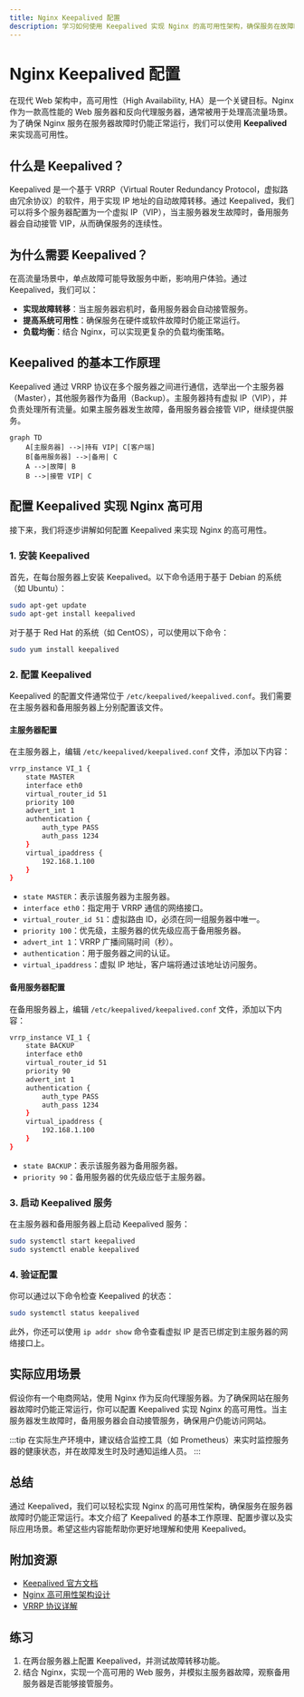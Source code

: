 ```yaml
---
title: Nginx Keepalived 配置
description: 学习如何使用 Keepalived 实现 Nginx 的高可用性架构，确保服务在故障时无缝切换。
---
```


# Nginx Keepalived 配置

在现代 Web 架构中，高可用性（High Availability, HA）是一个关键目标。Nginx 作为一款高性能的 Web 服务器和反向代理服务器，通常被用于处理高流量场景。为了确保 Nginx 服务在服务器故障时仍能正常运行，我们可以使用 **Keepalived** 来实现高可用性。

## 什么是 Keepalived？

Keepalived 是一个基于 VRRP（Virtual Router Redundancy Protocol，虚拟路由冗余协议）的软件，用于实现 IP 地址的自动故障转移。通过 Keepalived，我们可以将多个服务器配置为一个虚拟 IP（VIP），当主服务器发生故障时，备用服务器会自动接管 VIP，从而确保服务的连续性。

## 为什么需要 Keepalived？

在高流量场景中，单点故障可能导致服务中断，影响用户体验。通过 Keepalived，我们可以：

- **实现故障转移**：当主服务器宕机时，备用服务器会自动接管服务。
- **提高系统可用性**：确保服务在硬件或软件故障时仍能正常运行。
- **负载均衡**：结合 Nginx，可以实现更复杂的负载均衡策略。

## Keepalived 的基本工作原理

Keepalived 通过 VRRP 协议在多个服务器之间进行通信，选举出一个主服务器（Master），其他服务器作为备用（Backup）。主服务器持有虚拟 IP（VIP），并负责处理所有流量。如果主服务器发生故障，备用服务器会接管 VIP，继续提供服务。

```mermaid
graph TD
    A[主服务器] -->|持有 VIP| C[客户端]
    B[备用服务器] -->|备用| C
    A -->|故障| B
    B -->|接管 VIP| C
```

## 配置 Keepalived 实现 Nginx 高可用

接下来，我们将逐步讲解如何配置 Keepalived 来实现 Nginx 的高可用性。

### 1. 安装 Keepalived

首先，在每台服务器上安装 Keepalived。以下命令适用于基于 Debian 的系统（如 Ubuntu）：

```bash
sudo apt-get update
sudo apt-get install keepalived
```

对于基于 Red Hat 的系统（如 CentOS），可以使用以下命令：

```bash
sudo yum install keepalived
```

### 2. 配置 Keepalived

Keepalived 的配置文件通常位于 `/etc/keepalived/keepalived.conf`。我们需要在主服务器和备用服务器上分别配置该文件。

#### 主服务器配置

在主服务器上，编辑 `/etc/keepalived/keepalived.conf` 文件，添加以下内容：

```bash
vrrp_instance VI_1 {
    state MASTER
    interface eth0
    virtual_router_id 51
    priority 100
    advert_int 1
    authentication {
        auth_type PASS
        auth_pass 1234
    }
    virtual_ipaddress {
        192.168.1.100
    }
}
```

- `state MASTER`：表示该服务器为主服务器。
- `interface eth0`：指定用于 VRRP 通信的网络接口。
- `virtual_router_id 51`：虚拟路由 ID，必须在同一组服务器中唯一。
- `priority 100`：优先级，主服务器的优先级应高于备用服务器。
- `advert_int 1`：VRRP 广播间隔时间（秒）。
- `authentication`：用于服务器之间的认证。
- `virtual_ipaddress`：虚拟 IP 地址，客户端将通过该地址访问服务。

#### 备用服务器配置

在备用服务器上，编辑 `/etc/keepalived/keepalived.conf` 文件，添加以下内容：

```bash
vrrp_instance VI_1 {
    state BACKUP
    interface eth0
    virtual_router_id 51
    priority 90
    advert_int 1
    authentication {
        auth_type PASS
        auth_pass 1234
    }
    virtual_ipaddress {
        192.168.1.100
    }
}
```

- `state BACKUP`：表示该服务器为备用服务器。
- `priority 90`：备用服务器的优先级应低于主服务器。

### 3. 启动 Keepalived 服务

在主服务器和备用服务器上启动 Keepalived 服务：

```bash
sudo systemctl start keepalived
sudo systemctl enable keepalived
```

### 4. 验证配置

你可以通过以下命令检查 Keepalived 的状态：

```bash
sudo systemctl status keepalived
```

此外，你还可以使用 `ip addr show` 命令查看虚拟 IP 是否已绑定到主服务器的网络接口上。

## 实际应用场景

假设你有一个电商网站，使用 Nginx 作为反向代理服务器。为了确保网站在服务器故障时仍能正常运行，你可以配置 Keepalived 实现 Nginx 的高可用性。当主服务器发生故障时，备用服务器会自动接管服务，确保用户仍能访问网站。

:::tip
在实际生产环境中，建议结合监控工具（如 Prometheus）来实时监控服务器的健康状态，并在故障发生时及时通知运维人员。
:::

## 总结

通过 Keepalived，我们可以轻松实现 Nginx 的高可用性架构，确保服务在服务器故障时仍能正常运行。本文介绍了 Keepalived 的基本工作原理、配置步骤以及实际应用场景。希望这些内容能帮助你更好地理解和使用 Keepalived。

## 附加资源

- [Keepalived 官方文档](https://www.keepalived.org/documentation.html)
- [Nginx 高可用性架构设计](https://www.nginx.com/resources/glossary/high-availability/)
- [VRRP 协议详解](https://en.wikipedia.org/wiki/Virtual_Router_Redundancy_Protocol)

## 练习

1. 在两台服务器上配置 Keepalived，并测试故障转移功能。
2. 结合 Nginx，实现一个高可用的 Web 服务，并模拟主服务器故障，观察备用服务器是否能够接管服务。